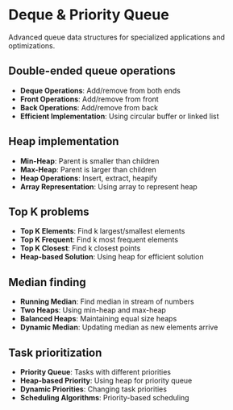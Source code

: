 # Deque & Priority Queue

Advanced queue data structures for specialized applications and optimizations.

## Double-ended queue operations

- **Deque Operations**: Add/remove from both ends
- **Front Operations**: Add/remove from front
- **Back Operations**: Add/remove from back
- **Efficient Implementation**: Using circular buffer or linked list

## Heap implementation

- **Min-Heap**: Parent is smaller than children
- **Max-Heap**: Parent is larger than children
- **Heap Operations**: Insert, extract, heapify
- **Array Representation**: Using array to represent heap

## Top K problems

- **Top K Elements**: Find k largest/smallest elements
- **Top K Frequent**: Find k most frequent elements
- **Top K Closest**: Find k closest points
- **Heap-based Solution**: Using heap for efficient solution

## Median finding

- **Running Median**: Find median in stream of numbers
- **Two Heaps**: Using min-heap and max-heap
- **Balanced Heaps**: Maintaining equal size heaps
- **Dynamic Median**: Updating median as new elements arrive

## Task prioritization

- **Priority Queue**: Tasks with different priorities
- **Heap-based Priority**: Using heap for priority queue
- **Dynamic Priorities**: Changing task priorities
- **Scheduling Algorithms**: Priority-based scheduling
